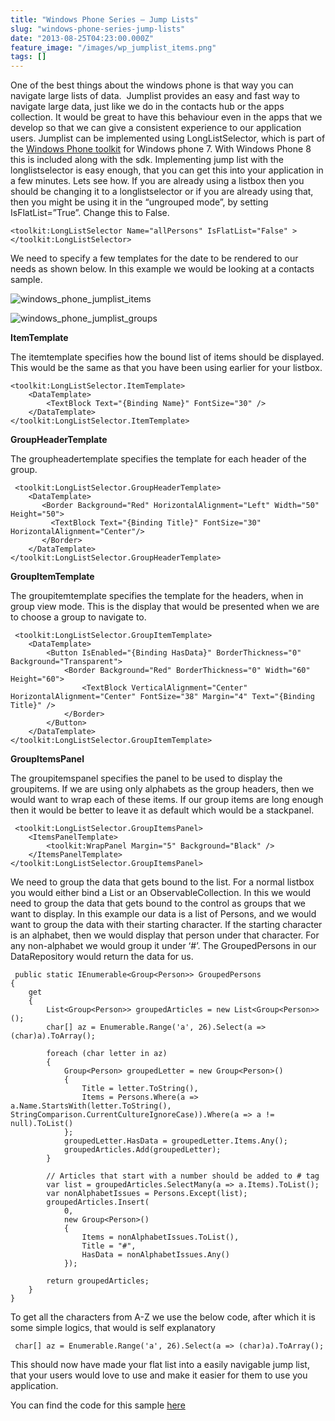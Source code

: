 ```yaml
---
title: "Windows Phone Series – Jump Lists"
slug: "windows-phone-series-jump-lists"
date: "2013-08-25T04:23:00.000Z"
feature_image: "/images/wp_jumplist_items.png"
tags: []
---
```


One of the best things about the windows phone is that way you can navigate large lists of data.  Jumplist provides an easy and fast way to navigate large data, just like we do in the contacts hub or the apps collection. It would be great to have this behaviour even in the apps that we develop so that we can give a consistent experience to our application users. Jumplist can be implemented using LongListSelector, which is part of the [Windows Phone toolkit](http://phone.codeplex.com/) for Windows phone 7. With Windows Phone 8 this is included along with the sdk. Implementing jump list with the longlistselector is easy enough, that you can get this into your application in a few minutes. Lets see how. If you are already using a listbox then you should be changing it to a longlistselector or if you are already using that, then you might be using it in the “ungrouped mode”, by setting IsFlatList=”True”. Change this to False.

    <toolkit:LongListSelector Name="allPersons" IsFlatList="False" >
    </toolkit:LongListSelector>
    

We need to specify a few templates for the date to be rendered to our needs as shown below. In this example we would be looking at a contacts sample.

![windows_phone_jumplist_items](/images/wp_jumplist_items.png)

![windows_phone_jumplist_groups](/images/wp_jumplist_groups.png)

**ItemTemplate**

The itemtemplate specifies how the bound list of items should be displayed. This would be the same as that you have been using earlier for your listbox.

    <toolkit:LongListSelector.ItemTemplate>
        <DataTemplate>
            <TextBlock Text="{Binding Name}" FontSize="30" />
        </DataTemplate>
    </toolkit:LongListSelector.ItemTemplate>
    

**GroupHeaderTemplate**

The groupheadertemplate specifies the template for each header of the group.

     <toolkit:LongListSelector.GroupHeaderTemplate>
        <DataTemplate>
           <Border Background="Red" HorizontalAlignment="Left" Width="50" Height="50">
             <TextBlock Text="{Binding Title}" FontSize="30" HorizontalAlignment="Center"/>
           </Border>
        </DataTemplate>
    </toolkit:LongListSelector.GroupHeaderTemplate>
    

**GroupItemTemplate**

The groupitemtemplate specifies the template for the headers, when in group view mode. This is the display that would be presented when we are to choose a group to navigate to.

     <toolkit:LongListSelector.GroupItemTemplate>
        <DataTemplate>
            <Button IsEnabled="{Binding HasData}" BorderThickness="0" Background="Transparent">
                <Border Background="Red" BorderThickness="0" Width="60" Height="60">
                    <TextBlock VerticalAlignment="Center" HorizontalAlignment="Center" FontSize="38" Margin="4" Text="{Binding Title}" />
                </Border>
            </Button>
        </DataTemplate>
    </toolkit:LongListSelector.GroupItemTemplate>
    

**GroupItemsPanel**

The groupitemspanel specifies the panel to be used to display the groupitems. If we are using only alphabets as the group headers, then we would want to wrap each of these items. If our group items are long enough then it would be better to leave it as default which would be a stackpanel.

     <toolkit:LongListSelector.GroupItemsPanel>
        <ItemsPanelTemplate>
            <toolkit:WrapPanel Margin="5" Background="Black" />
        </ItemsPanelTemplate>
    </toolkit:LongListSelector.GroupItemsPanel>
    

We need to group the data that gets bound to the list. For a normal listbox you would either bind a List or an ObservableCollection. In this we would need to group the data that gets bound to the control as groups that we want to display. In this example our data is a list of Persons, and we would want to group the data with their starting character. If the starting character is an alphabet, then we would display that person under that character. For any non-alphabet we would group it under ‘#’. The GroupedPersons in our DataRepository would return the data for us.

     public static IEnumerable<Group<Person>> GroupedPersons
    {
        get
        {
            List<Group<Person>> groupedArticles = new List<Group<Person>>();
            char[] az = Enumerable.Range('a', 26).Select(a => (char)a).ToArray();
    
            foreach (char letter in az)
            {
                Group<Person> groupedLetter = new Group<Person>()
                {
                    Title = letter.ToString(),
                    Items = Persons.Where(a => a.Name.StartsWith(letter.ToString(), StringComparison.CurrentCultureIgnoreCase)).Where(a => a != null).ToList()
                };
                groupedLetter.HasData = groupedLetter.Items.Any();
                groupedArticles.Add(groupedLetter);
            }
    
            // Articles that start with a number should be added to # tag
            var list = groupedArticles.SelectMany(a => a.Items).ToList();
            var nonAlphabetIssues = Persons.Except(list);
            groupedArticles.Insert(
                0,
                new Group<Person>()
                {
                    Items = nonAlphabetIssues.ToList(),
                    Title = "#",
                    HasData = nonAlphabetIssues.Any()
                });
    
            return groupedArticles;
        }
    }
    

To get all the characters from A-Z we use the below code, after which it is some simple logics, that would is self explanatory

     char[] az = Enumerable.Range('a', 26).Select(a => (char)a).ToArray();
    

This should now have made your flat list into a easily navigable jump list, that your users would love to use and make it easier for them to use you application.

You can find the code for this sample [here](https://github.com/rahulpnath/JumpList)